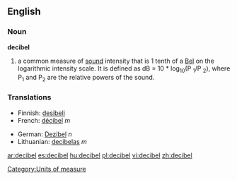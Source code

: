 {{wikipedia}}
==English==

===Noun===
'''decibel'''
#a common measure of [[sound]] intensity that is 1 tenth of a [[Bel]] on the logarithmic intensity scale.  It is defined as dB = 10 * log<sub>10</sub>(P <sub>1</sub>/P <sub>2</sub>), where P<sub>1</sub> and P<sub>2</sub> are the relative powers of the sound.

===Translations===
{{top}}
*Finnish: [[desibeli]]
*French: [[décibel]] ''m''
{{mid}}
*German: [[Dezibel]] ''n''
*Lithuanian: [[decibelas]] ''m''
{{bottom}}

[[Category:Units of measure]]

[[ar:decibel]]
[[es:decibel]]
[[hu:decibel]]
[[pl:decibel]]
[[vi:decibel]]
[[zh:decibel]]